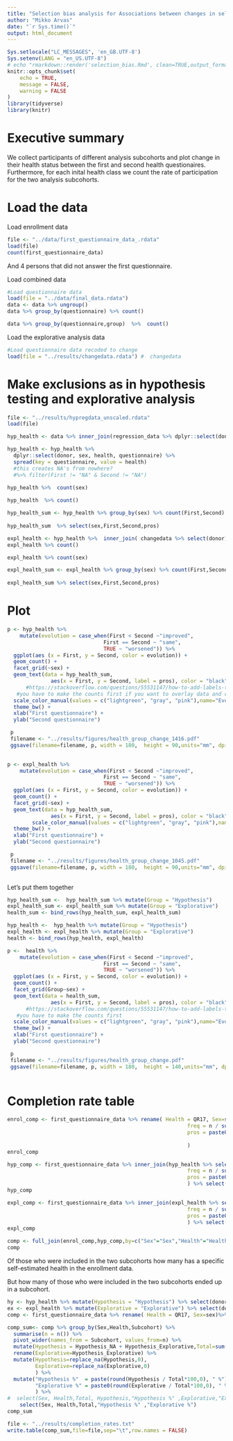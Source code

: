 ```yaml
---
title: "Selection bias analysis for Associations between changes in self-rated health, lifestyle and iron levels in Finnish blood donors"
author: "Mikko Arvas"
date: "`r Sys.time()`"
output: html_document
---
```


```r
Sys.setlocale("LC_MESSAGES", 'en_GB.UTF-8')
Sys.setenv(LANG = "en_US.UTF-8")
# echo "rmarkdown::render('selection_bias.Rmd', clean=TRUE,output_format='html_document',output_file='../results/selection_bias.html')" | R --slave
knitr::opts_chunk$set(
	echo = TRUE,
	message = FALSE,
	warning = FALSE
)
library(tidyverse)
library(knitr)
```



# Executive summary

We collect participants of different analysis subcohorts and plot change in their health status between the first and second health questionaires. Furthermore, for each inital health class we count the rate of participation for the two analysis subcohorts. 

# Load the data

Load enrollment data
```r
file <- "../data/first_questionnaire_data_.rdata"
load(file)
count(first_questionnaire_data)
```

And 4 persons that did not answer the first questionnaire. 

Load combined data

```r
#Load questionnaire data
load(file = "../data/final_data.rdata") 
data <- data %>% ungroup()
data %>% group_by(questionnaire) %>% count()

```

```r
data %>% group_by(questionnaire,group)  %>%  count()
```

Load the explorative analysis data

```r
#Load questionnaire data recoded to change
load(file = "../results/changedata.rdata") #  changedata 


```


# Make exclusions as in hypothesis testing and explorative analysis

```r

file <- "../results/hypregdata_unscaled.rdata"
load(file)

hyp_health <- data %>% inner_join(regression_data %>% dplyr::select(donor))

hyp_health <- hyp_health %>%
  dplyr::select(donor, sex, health, questionnaire) %>% 
  spread(key = questionnaire, value = health) 
  #this creates NA's from nowhere?
  #%>% filter(First != "NA" & Second != "NA") 
  
hyp_health %>%  count(sex)
```


```r
hyp_health  %>% count()
```

```r

hyp_health_sum <- hyp_health %>% group_by(sex) %>% count(First,Second) %>%  mutate(pros = paste0(round(n / sum(n) *100,0), " %"),
                                                                                     freq = n / sum(n))
hyp_health_sum  %>% select(sex,First,Second,pros)
```


```r
expl_health <- hyp_health %>%  inner_join( changedata %>% select(donor))
expl_health %>% count()
```

```r
expl_health %>% count(sex)
```

```r

expl_health_sum <- expl_health %>% group_by(sex) %>% count(First,Second) %>%  mutate(pros = paste0(round(n / sum(n) *100,0), " %"),
                                                                                     freq = n / sum(n))
expl_health_sum %>% select(sex,First,Second,pros)

```

# Plot

```r
p <- hyp_health %>% 
    mutate(evolution = case_when(First < Second ~"improved",
                               First == Second ~ "same",
                               TRUE ~ "worsened")) %>% 
  ggplot(aes (x = First, y = Second, color = evolution)) +
  geom_count() +
  facet_grid(~sex) +
  geom_text(data = hyp_health_sum, 
              aes(x = First, y = Second, label = pros), color = "black") +
      #https://stackoverflow.com/questions/55531147/how-to-add-labels-to-facet-wraped-geom-count-plot
   #you have to make the counts first if you want to overlay data and counts
  scale_color_manual(values = c("lightgreen", "gray", "pink"),name="Evolution") +
  theme_bw() +
  xlab("First questionnaire") +
  ylab("Second questionnaire")

 p
 filename <- "../results/figures/health_group_change_1416.pdf"
 ggsave(filename=filename, p, width = 180,  height = 90,units="mm", dpi=600, scale=1.0)
 
```


```r
p <- expl_health %>% 
    mutate(evolution = case_when(First < Second ~"improved",
                               First == Second ~ "same",
                               TRUE ~ "worsened")) %>% 
  ggplot(aes (x = First, y = Second, color = evolution)) +
  geom_count() +
  facet_grid(~sex) +
  geom_text(data = hyp_health_sum, 
              aes(x = First, y = Second, label = pros), color = "black") +
        scale_color_manual(values = c("lightgreen", "gray", "pink"),name="Evolution") +
  theme_bw() +
  xlab("First questionnaire") +
  ylab("Second questionnaire")

 p
 filename <- "../results/figures/health_group_change_1045.pdf"
 ggsave(filename=filename, p, width = 180,  height = 90,units="mm", dpi=600, scale=1.0)
 
```

Let's put them together
```r
hyp_health_sum <-  hyp_health_sum %>% mutate(Group = "Hypothesis")
expl_health_sum <- expl_health_sum %>% mutate(Group = "Explorative")
health_sum <- bind_rows(hyp_health_sum, expl_health_sum)

hyp_health <-  hyp_health %>% mutate(Group = "Hypothesis")
expl_health <- expl_health %>% mutate(Group = "Explorative")
health <- bind_rows(hyp_health, expl_health)


```

```r
p <-  health %>%
    mutate(evolution = case_when(First < Second ~"improved",
                               First == Second ~ "same",
                               TRUE ~ "worsened")) %>% 
  ggplot(aes (x = First, y = Second, color = evolution)) +
  geom_count() +
  facet_grid(Group~sex) +
  geom_text(data = health_sum, 
              aes(x = First, y = Second, label = pros), color = "black") +
      #https://stackoverflow.com/questions/55531147/how-to-add-labels-to-facet-wraped-geom-count-plot
   #you have to make the counts first
  scale_color_manual(values = c("lightgreen", "gray", "pink"),name="Evolution") +
  theme_bw() +
  xlab("First questionnaire") +
  ylab("Second questionnaire")

 p
 filename <- "../results/figures/health_group_change.pdf"
 ggsave(filename=filename, p, width = 180,  height = 140,units="mm", dpi=600, scale=1.0)
 
```




# Completion rate table
```r
enrol_comp <- first_questionnaire_data %>% rename( Health = QR17, Sex=sex)%>%  group_by(Sex,Health) %>%  summarise(n = n()) %>% mutate(
                                                          freq = n / sum(n),
                                                          pros = paste0(round(n / sum(n) *100,0), " %")
                                                          
                                                          )
enrol_comp  
```

```r
hyp_comp <- first_questionnaire_data %>% inner_join(hyp_health %>% select(donor),by = c("donor"="donor")) %>% rename( Health = QR17, Sex=sex)%>%  group_by(Sex,Health) %>%  summarise(n = n()) %>% mutate(
                                                          freq = n / sum(n),
                                                          pros = paste0(round(n / sum(n) *100,0), " %")
                                                          ) %>% select(Health, pros) %>% rename(Hyp_comp = pros)
hyp_comp
```

```r
expl_comp <- first_questionnaire_data %>% inner_join(expl_health %>% select(donor),by = c("donor"="donor")) %>% rename( Health = QR17, Sex=sex)%>%  group_by(Sex,Health) %>%  summarise(n = n()) %>% mutate(
                                                          freq = n / sum(n),
                                                          pros = paste0(round(n / sum(n) *100,0), " %")
                                                          ) %>% select(Health,pros) %>% rename(Exp_comp = pros)
expl_comp
```

```r
comp <- full_join(enrol_comp,hyp_comp,by=c("Sex"="Sex","Health"="Health")) %>% full_join(expl_comp,by=c("Sex"="Sex","Health"="Health")) %>% select(-freq)
comp
```

Of those who were included in the two subcohorts how many has a specific self-estimated health in the enrollment data.

But how many of those who were included in the two subcohorts ended up in a subcohort.

```r
hy <- hyp_health %>% mutate(Hypothesis = "Hypothesis") %>% select(donor,Hypothesis)
ex <- expl_health %>% mutate(Explorative = "Explorative") %>% select(donor,Explorative) 
comp <- first_questionnaire_data %>% rename( Health = QR17, Sex=sex)%>% select(donor,Health,Sex) %>% full_join(hy,by=c("donor"="donor")) %>% full_join(ex,by=c("donor"="donor")) %>% mutate(Subcohort = paste0(Hypothesis,'_',Explorative)) %>% select(-Hypothesis,-Explorative)

comp_sum<- comp %>% group_by(Sex,Health,Subcohort) %>% 
  summarise(n = n()) %>% 
  pivot_wider(names_from = Subcohort, values_from=n) %>% 
  mutate(Hypothesis = Hypothesis_NA + Hypothesis_Explorative,Total=sum(NA_NA ,Hypothesis_NA ,Hypothesis_Explorative,na.rm = TRUE)) %>% 
  rename(Explorative=Hypothesis_Explorative) %>%
  mutate(Hypothesis=replace_na(Hypothesis,0),
         Explorative=replace_na(Explorative,0)
         ) %>% 
  mutate("Hypothesis %"  = paste(round(Hypothesis / Total*100,0), " %"),
         "Explorative %" = paste0(round(Explorative / Total*100,0), " %")
         ) %>% 
#  select(Sex, Health,Total, Hypothesis,"Hypothesis %" ,Explorative,"Explorative %") 
    select(Sex, Health,Total,"Hypothesis %" ,"Explorative %")
comp_sum
```

```r
file <- "../results/completion_rates.txt"
write.table(comp_sum,file=file,sep="\t",row.names = FALSE)
```

